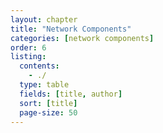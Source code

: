```yaml
---
layout: chapter
title: "Network Components"
categories: [network components]
order: 6
listing:
  contents: 
    - ./
  type: table
  fields: [title, author]
  sort: [title]
  page-size: 50
--- 
```

